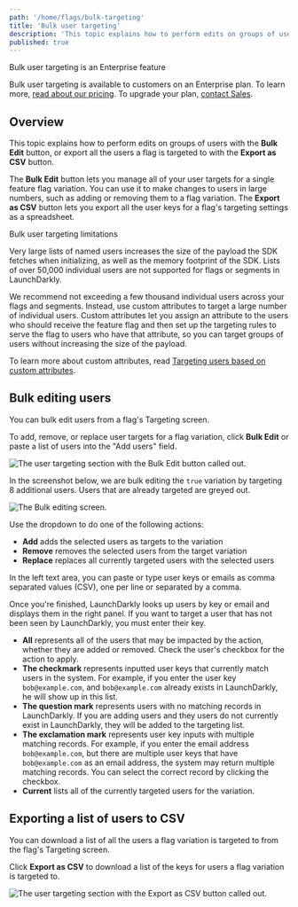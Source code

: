 ```yaml
---
path: '/home/flags/bulk-targeting'
title: 'Bulk user targeting'
description: 'This topic explains how to perform edits on groups of users, or export all the users a flag is targeted to.'
published: true
---
```


<Callout intent="primary">
  <CalloutTitle>Bulk user targeting is an Enterprise feature</CalloutTitle>
  <CalloutDescription>

Bulk user targeting is available to customers on an Enterprise plan. To learn more, [read about our pricing](https://launchdarkly.com/pricing/). To upgrade your plan, [contact Sales](https://launchdarkly.com/contact-sales/).

  </CalloutDescription>
</Callout>

## Overview

This topic explains how to perform edits on groups of users with the **Bulk Edit** button, or export all the users a flag is targeted to with the **Export as CSV** button.

The **Bulk Edit** button lets you manage all of your user targets for a single feature flag variation. You can use it to make changes to users in large numbers, such as adding or removing them to a flag variation. The **Export as CSV** button lets you export all the user keys for a flag's targeting settings as a spreadsheet.

<Callout intent="alert">
  <CalloutTitle>Bulk user targeting limitations</CalloutTitle>
  <CalloutDescription>

Very large lists of named users increases the size of the payload the SDK fetches when initializing, as well as the memory footprint of the SDK. Lists of over 50,000
individual users are not supported for flags or segments in LaunchDarkly.

We recommend not exceeding a few thousand individual users across your flags and segments. Instead, use custom attributes to target a large number of
individual users. Custom attributes let you assign an attribute to the users who should receive the feature flag and
then set up the targeting rules to serve the flag to users who have that attribute, so you can target groups
of users without increasing the size of the payload.

To learn more about custom attributes, read [Targeting users
based on custom attributes](/home/flags/targeting-users#targeting-users-based-on-custom-attributes).

  </CalloutDescription>
</Callout>

## Bulk editing users

You can bulk edit users from a flag's Targeting screen.

To add, remove, or replace user targets for a flag variation, click **Bulk Edit** or paste a list of users into the "Add users" field.

![The user targeting section with the Bulk Edit button called out.](../../images/flag-targeting-bulk-edit-callout.png)

In the screenshot below, we are bulk editing the `true` variation by targeting 8 additional users. Users that are already targeted are greyed out.

![The Bulk editing screen.](../../images/flag-targeting-bulk-edit.png)


Use the dropdown to do one of the following actions:

- **Add** adds the selected users as targets to the variation
- **Remove** removes the selected users from the target variation
- **Replace** replaces all currently targeted users with the selected users

In the left text area, you can paste or type user keys or emails as comma separated values (CSV), one per line or separated by a comma.

Once you're finished, LaunchDarkly looks up users by key or email and displays them in the right panel. If you want to target a user that has not been seen by LaunchDarkly, you must enter their key.

- **All** represents all of the users that may be impacted by the action, whether they are added or removed. Check the user's checkbox for the action to apply.
- **The checkmark** represents inputted user keys that currently match users in the system. For example, if you enter the user key `bob@example.com`, and `bob@example.com` already exists in LaunchDarkly, he will show up in this list.
- **The question mark** represents users with no matching records in LaunchDarkly. If you are adding users and they users do not currently exist in LaunchDarkly, they will be added to the targeting list.
- **The exclamation mark** represents user key inputs with multiple matching records. For example, if you enter the email address `bob@example.com`, but there are multiple user keys that have `bob@example.com` as an email address, the system may return multiple matching records. You can select the correct record by clicking the checkbox.
- **Current** lists all of the currently targeted users for the variation.

## Exporting a list of users to CSV

You can download a list of all the users a flag variation is targeted to from the flag's Targeting screen.

Click **Export as CSV** to download a list of the keys for users a flag variation is targeted to.

![The user targeting section with the Export as CSV button called out.](../../images/flag-targeting-export-as-csv.png)
